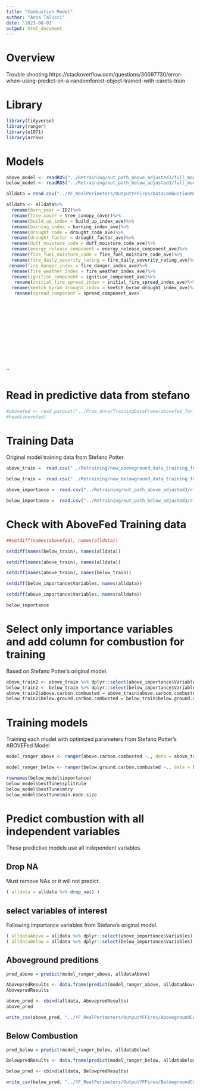 ```yaml
---
title: "Combustion Model"
author: "Anna Talucci"
date: '2023-08-03'
output: html_document
---
```


# Overview

Trouble shooting
https://stackoverflow.com/questions/30097730/error-when-using-predict-on-a-randomforest-object-trained-with-carets-train

# Library
```r
library(tidyverse)
library(ranger)
library(e1071)
library(arrow)
```
# Models
```r
above_model <- readRDS("../Retraining/out_path_above_adjusted3/full_model_ranger.rds")
below_model <- readRDS("../Retraining/out_path_below_adjusted3/full_model_ranger.rds")

```




```r
alldata = read.csv("../YF_RealPerimeters/OutputYFFires/DataCombustionModel.csv")

alldata <- alldata%>%
  rename(burn_year = ID2)%>%
  rename(Tree.cover = tree_canopy_cover)%>%
  rename(build_up_index = build_up_index_ave)%>%
  rename(burning_index = burning_index_ave)%>%
  rename(drought_code = drought_code_ave)%>%
  rename(drought_factor = drought_factor_ave)%>%
  rename(duff_moisture_code = duff_moisture_code_ave)%>%
  rename(energy_release_component = energy_release_component_ave)%>%
  rename(fine_fuel_moisture_code = fine_fuel_moisture_code_ave)%>%
  rename(fire_daily_severity_rating = fire_daily_severity_rating_ave)%>%
 rename(fire_danger_index = fire_danger_index_ave)%>%
  rename(fire_weather_index = fire_weather_index_ave)%>%
  rename(ignition_component = ignition_component_ave)%>%
   rename(initial_fire_spread_index = initial_fire_spread_index_ave)%>%
  rename(keetch_byram_drought_index = keetch_byram_drought_index_ave)%>%
   rename(spread_component = spread_component_ave)
              
          
                       
                         
                          
                          
                                     
                                    
                                       
                                          

  

```
``

# Read in predictive data from stefano

```r
#abovefed <- read_parquet("../From_Anna/TrainingDataFrame/abovefed_for_predict.parquet")
#head(abovefed)
```

# Training Data

Original model training data from Stefano Potter. 

```r
above_train =  read.csv("../Retraining/new_aboveground_data_training_fortraining.csv", header=TRUE, sep = ",", strip.white = TRUE)
```

```r
below_train =  read.csv("../Retraining/new_belowground_data_training_fortraining.csv", header=TRUE, sep = ",", strip.white = TRUE)
```

```r
above_importance =  read.csv("../Retraining/out_path_above_adjusted3/rfe_importance.csv", header=TRUE, sep = ",", strip.white = TRUE)
```

```r
below_importance =  read.csv("../Retraining/out_path_below_adjusted3/rfe_importance.csv", header=TRUE, sep = ",", strip.white = TRUE)
```

# Check with AboveFed Training data

```r
##setdiff(names(abovefed), names(alldata))
```

```r
setdiff(names(below_train), names(alldata))
```

```r
setdiff(names(above_train), names(alldata))
```

```r
setdiff(names(above_train), names(below_train))
```
```r
setdiff(below_importance$Variables, names(alldata))
```

```r
setdiff(above_importance$Variables, names(alldata))
```

```r
below_importance
```

# Select only importance variables and add column for combustion for training

Based on Stefano Potter's original model.

```r
above_train2 <- above_train %>% dplyr::select(above_importance$Variables)
below_train2 <- below_train %>% dplyr::select(below_importance$Variables)
above_train2$above.carbon.combusted = above_train$above.carbon.combusted
below_train2$below.ground.carbon.combusted = below_train$below.ground.carbon.combusted
```


# Training models 

Training each model with optimized parameters from Stefano Potter's ABOVEFed Model

```r
model_ranger_above <- ranger(above.carbon.combusted ~., data = above_train2, mtry = above_model$bestTune$mtry, splitrule = above_model$bestTune$splitrule, min.node.size = above_model$bestTune$min.node.size)
```

```r
model_ranger_below <- ranger(below.ground.carbon.combusted ~., data = below_train2, mtry = below_model$bestTune$mtry, splitrule = below_model$bestTune$splitrule, min.node.size = below_model$bestTune$min.node.size)
```

```r
rownames(below_model$importance)
below_model$bestTune$splitrule
below_model$bestTune$mtry
below_model$bestTune$min.node.size
```

# Predict combustion with all independent variables
These predictive models use all independent variables.

## Drop NA

Must remove NAs or it will not predict. 

```r
( alldata = alldata %>% drop_na() )
```
## select variables of interest

Following importance variables from Stefano's original model. 

```r
( alldataAbove = alldata %>% dplyr::select(above_importance$Variables) )
( alldataBelow = alldata %>% dplyr::select(below_importance$Variables) )
```

## Aboveground preditions 

```r
pred_above = predict(model_ranger_above, alldataAbove)
```

```r
AbovepredResults <- data.frame(predict(model_ranger_above, alldataAbove))
AbovepredResults
```

```r
above_pred <- cbind(alldata, AbovepredResults)
above_pred
```

```r
write_csv(above_pred, "../YF_RealPerimeters/OutputYFFires/AbovegroundCombustionRetrained.csv")
```


## Below Combustion
 
```r
pred_below = predict(model_ranger_below, alldataBelow)
```

```r
BelowpredResults <- data.frame(predict(model_ranger_below, alldataBelow))

```

```r
below_pred <- cbind(alldata, BelowpredResults)
```

```r
write_csv(below_pred, "../YF_RealPerimeters/OutputYFFires/BelowgroundCombustionRetrained.csv")
```
